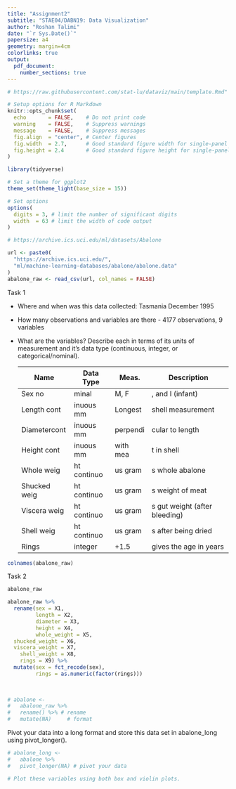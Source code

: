 ```yaml
---
title: "Assignment2"
subtitle: "STAE04/DABN19: Data Visualization"
author: "Roshan Talimi"
date: "`r Sys.Date()`"
papersize: a4
geometry: margin=4cm
colorlinks: true
output:
  pdf_document:
    number_sections: true
---
```


```r
# https://raw.githubusercontent.com/stat-lu/dataviz/main/template.Rmd"
```

```r
# Setup options for R Markdown
knitr::opts_chunk$set(
  echo       = FALSE,    # Do not print code
  warning    = FALSE,    # Suppress warnings
  message    = FALSE,    # Suppress messages
  fig.align  = "center", # Center figures
  fig.width  = 2.7,      # Good standard figure width for single-panel figures
  fig.height = 2.4       # Good standard figure height for single-panel figures
)

library(tidyverse)

# Set a theme for ggplot2
theme_set(theme_light(base_size = 15))

# Set options
options(
  digits = 3, # limit the number of significant digits
  width  = 63 # limit the width of code output
)
```

```r
# https://archive.ics.uci.edu/ml/datasets/Abalone

url <- paste0(
  "https://archive.ics.uci.edu/",
  "ml/machine-learning-databases/abalone/abalone.data"
)
abalone_raw <- read_csv(url, col_names = FALSE)
```


Task 1

* Where and when was this data collected: Tasmania December 1995  
* How many observations and variables are there - 4177 observations, 9 variables  
* What are the variables? Describe each in terms of its units of measurement and it’s data type (continuous, integer, or categorical/nominal).

	Name		Data Type	Meas.	Description
	----		---------	-----	-----------
	Sex		  nominal			M, F, and I (infant)
	Length	continuous	mm	Longest shell measurement
	Diametercontinuous	mm	perpendicular to length
	Height	continuous	mm	with meat in shell
	Whole   weight	continuous	grams	whole abalone
	Shucked weight	continuous	grams	weight of meat
	Viscera weight	continuous	grams	gut weight (after bleeding)
	Shell   weight	continuous	grams	after being dried
	Rings		integer			+1.5 gives the age in years


```r
colnames(abalone_raw)
```


Task 2

```r
abalone_raw

abalone_raw %>% 
  rename(sex = X1,
         length = X2,
         diameter = X3,
         height = X4,
         whole_weight = X5,
  shucked_weight = X6,
  viscera_weight = X7,
	shell_weight = X8,
	rings = X9) %>% 
  mutate(sex = fct_recode(sex),
         rings = as.numeric(factor(rings)))
                       
                  

# abalone <-
#   abalone_raw %>%
#   rename() %>% # rename
#   mutate(NA)     # format
```

Pivot your data into a long format and store this data set in abalone_long using pivot_longer().

```r
# abalone_long <-
#   abalone %>%
#   pivot_longer(NA) # pivot your data
```


```r
# Plot these variables using both box and violin plots.
```


